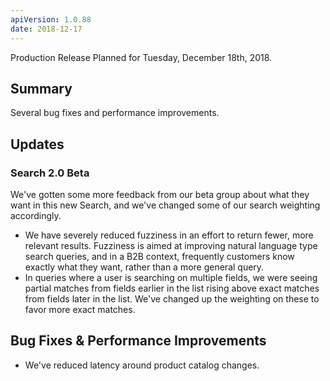 ```yaml
---
apiVersion: 1.0.88
date: 2018-12-17
---
```


Production Release Planned for Tuesday, December 18th, 2018.

## Summary

Several bug fixes and performance improvements.

## Updates

### Search 2.0 Beta

We've gotten some more feedback from our beta group about what they want in this new Search, and we've changed some of our search weighting accordingly.

- We have severely reduced fuzziness in an effort to return fewer, more relevant results. Fuzziness is aimed at improving natural language type search queries, and in a B2B context, frequently customers know exactly what they want, rather than a more general query.
- In queries where a user is searching on multiple fields, we were seeing partial matches from fields earlier in the list rising above exact matches from fields later in the list. We've changed up the weighting on these to favor more exact matches.

## Bug Fixes & Performance Improvements

- We've reduced latency around product catalog changes.

